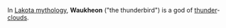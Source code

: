 In [[Lakota mythology]], '''Waukheon''' ("the thunderbird") is a god of [[thunder]]-[[cloud]]s.

{{stub}}